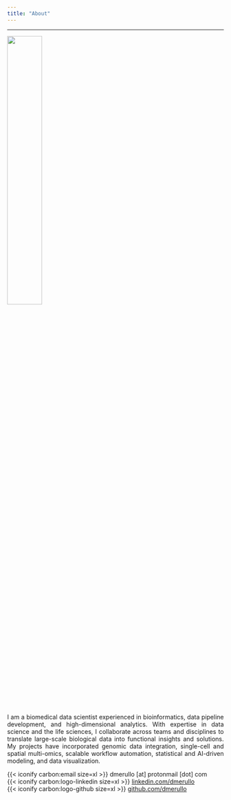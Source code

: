 ```yaml
---
title: "About"
---
```


<style>
body {
text-align: justify}
</style>

***

![](files/picture.png){fig-align="center" width="40%"}

I am a biomedical data scientist experienced in bioinformatics, data pipeline development, and high-dimensional analytics. With expertise in data science and the life sciences, I collaborate across teams and disciplines to translate large-scale biological data into functional insights and solutions. My projects have incorporated genomic data integration, single-cell and spatial multi-omics, scalable workflow automation, statistical and AI-driven modeling, and data visualization. 

{{< iconify carbon:email size=xl >}} dmerullo [at] protonmail [dot] com\
{{< iconify carbon:logo-linkedin size=xl >}} [linkedin.com/dmerullo](https://www.linkedin.com/in/dmerullo){target="_blank"} \
{{< iconify carbon:logo-github size=xl >}} [github.com/dmerullo](https://github.com/dmerullo){target="_blank"}